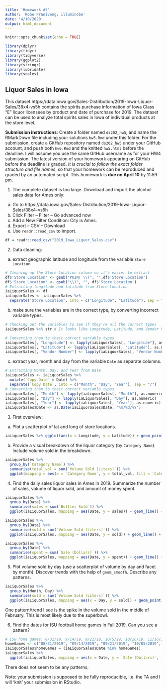 ```yaml
---
title: 'Homework #5'
author: 'Kobe Pranivong; illuminobe'
date: '4/10/2020'
output: html_document
---
```


```r
knitr::opts_chunk$set(echo = TRUE)

library(dplyr)
library(tidyr)
library(tidyverse)
library(ggplot2)
library(stringr)
library(lubridate)
library(scales) 
```

## Liquor Sales in Iowa

This dataset https://data.iowa.gov/Sales-Distribution/2019-Iowa-Liquor-Sales/38x4-vs5h contains the spirits purchase information of Iowa Class “E” liquor licensees by product and date of purchase for 2019. The dataset can be used to analyze total spirits sales in Iowa of individual products at the store level.

**Submission instructions**: Create a folder named `ds202_hw5`, and name the RMarkDown file including your solutions `hw5.Rmd` under this folder. For the submission, create a GitHub repository named `ds202_hw5` under your GitHub account, and push both `hw5.Rmd` and the knitted `hw5.html` before the deadline. I will assume you use the same GitHub username as for your HW4 submission. The latest version of your homework appearing on GitHub before the deadline is graded. *It is crucial to follow the exact folder structure and file names*, so that your homework can be reproduced and graded by an automated script. This homework is **due on April 10** by 11:59 pm.

1. The complete dataset is too large. Download and import the alcohol sales data for Ames only: 

  a. Go to https://data.iowa.gov/Sales-Distribution/2019-Iowa-Liquor-Sales/38x4-vs5h
  b. Click Filter -- Filter -- Go advanced now
  c. Add a New Filter Condition: City is Ames.
  d. Export -- CSV -- Download
  e. Use `readr::read_csv` to import.
```r
df = readr::read_csv("2019_Iowa_Liquor_Sales.csv")
```

2. Data cleaning:
  a. extract geographic latitude and longitude from the variable `Store Location`
```r
# Cleaning up the Store Location column so it's easier to extract
df$'Store Location' <- gsub("POINT \\(", "",df$'Store Location')
df$'Store Location' <- gsub("\\)", "", df$'Store Location') 
# Extracting longitude and latitude from Store Location
iaLiquorSales <- df
iaLiquorSales <- iaLiquorSales %>%
  separate('Store Location', into = c("Longitude", "Latitude"), sep = " ")
```
  
  b. make sure the variables are in the correct type, by converting incorrect variable types.
```r
# Checking out the variables to see if they're all the correct types
iaLiquorSales %>% str # It looks like Longitude, Latitude, and Vendor Number are not the correct variable types
```

```r
# Converting them to their correct variable types
iaLiquorSales[, "Longitude"] <- lapply(iaLiquorSales[, "Longitude"], as.numeric)
iaLiquorSales[, "Latitude"] <- lapply(iaLiquorSales[, "Latitude"], as.numeric)
iaLiquorSales[, "Vendor Number"] <- lapply(iaLiquorSales[, "Vendor Number"], as.numeric)
```
  
  c. extract year, month and day from the variable `Date` as separate columns.
```r
# Extracting Month, Day, and Year from Date
iaLiquorSales <- iaLiquorSales %>%
  mutate(`Copy Date` = Date) %>%
  separate(`Copy Date`, into = c("Month", "Day", "Year"), sep = "/")
# Converting them to their correct variable types
iaLiquorSales[, "Month"] <- lapply(iaLiquorSales[, "Month"], as.numeric)
iaLiquorSales[, "Day"] <- lapply(iaLiquorSales[, "Day"], as.numeric)
iaLiquorSales[, "Year"] <- lapply(iaLiquorSales[, "Year"], as.numeric)
iaLiquorSales$Date <- as.Date(iaLiquorSales$Date, "%m/%d/%Y")
```
  
3. First overview:
  a. Plot a scatterplot of lat and long of store locations. 
```r
iaLiquorSales %>% ggplot(aes(x = Longitude, y = Latitude)) + geom_point() + xlab("Longitude") + ylab("Latitude") + ggtitle("Store Locations")
```
  
  b. Provide a visual breakdown of the liquor category (by `Category Name`). Include volume sold in the breakdown.
```r
iaLiquorSales %>%
  group_by(`Category Name`) %>%
  summarise(total_vol = sum(`Volume Sold (Liters)`)) %>%
  ggplot(mapping = aes(x = `Category Name`, y = total_vol, fill = `Category Name`)) + geom_col() + coord_flip() + xlab("Liquor") + ylab('Volume Sold (Liters)') + ggtitle('Liquor Category by Volume Sold (Gallons)') +   theme(legend.position = "none")
```
  
4. Find the daily sales liquor sales in Ames in 2019. Summarize the number of sales, volume of liquor sold, and amount of money spent.
```r
iaLiquorSales %>%
  group_by(Date) %>%
  summarise(sales = sum(`Bottles Sold`)) %>%
  ggplot(iaLiquorSales, mapping = aes(Date, y = sales)) + geom_line() + scale_x_date() + xlab('Date') + ylab('Total') + ggtitle("Time series of Number of Sales")

iaLiquorSales %>%
  group_by(Date) %>%
  summarise(sold = sum(`Volume Sold (Liters)`)) %>%
  ggplot(iaLiquorSales, mapping = aes(Date, y = sold)) + geom_line() + scale_x_date() + xlab('Date') + ylab('Volume in Liters') + ggtitle("Time series of Volume of Liquor Sold")

iaLiquorSales %>%
  group_by(Date) %>%
  summarise(spent = sum(`Sale (Dollars)`)) %>%
  ggplot(iaLiquorSales, mapping = aes(Date, y = spent)) + geom_line() + scale_x_date() + xlab('Date') + ylab('Dollars') + ggtitle("Time series of Amount of Money Spent")
```

5. Plot volume sold by day (use a scatterplot of volume by day and facet by month). Discover trends with the help of `geom_smooth`. Describe any patterns.
```r
iaLiquorSales %>%
  group_by(Month, Day) %>%
  summarise(sold = sum(`Volume Sold (Liters)`)) %>%
  ggplot(iaLiquorSales, mapping = aes(x = Day, y = sold)) + geom_point() + facet_wrap(vars(Month)) + geom_smooth(method = "loess", formula = y ~ x, size = 1) + xlab('Day') + ylab('Volume in Liters')  + ggtitle('Volume Sold by Day')
```

One pattern/trend I see is the spike in the volume sold in the middle of February. This is most likely due to the superbowl.

6. Find the dates for ISU football home games in Fall 2019. Can you see a pattern? 
```r
# ISU home games: 8/31/19, 9/14/19, 9/21/19, 10/5/19, 10/26/19, 11/16/19, 11/23/19
homeGames <- c("08/31/2019", "09/14/2019", "09/21/2019", "10/05/2019", "10/26/2019", "11/16/2019", "11/23/2019")
iaLiquorSales$homeGames = (iaLiquorSales$Date %in% homeGames)
iaLiquorSales %>%
  ggplot(iaLiquorSales, mapping = aes(x = Date, y = `Sale (Dollars)`, fill = homeGames)) + geom_col() + xlab('Date') + ylab('Dollars') + ggtitle("Liqour Sales during 2019 ISU Football Home Games")
```

There does not seem to be any patterns.

Note: your submission is supposed to be fully reproducible, i.e. the TA and I will 'knit' your submission in RStudio. 
